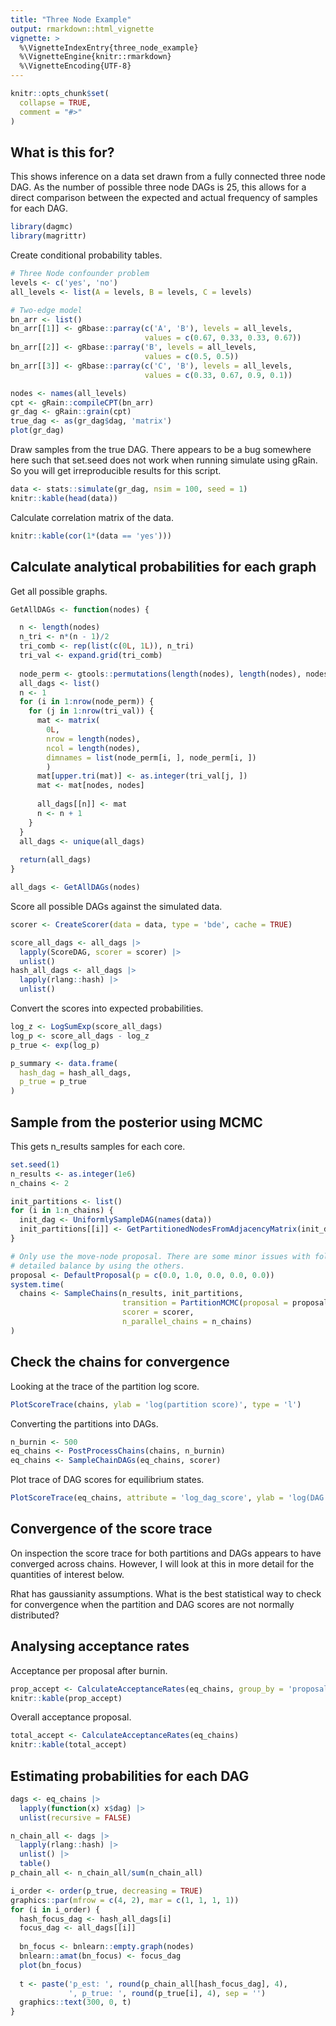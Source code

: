```yaml
---
title: "Three Node Example"
output: rmarkdown::html_vignette
vignette: >
  %\VignetteIndexEntry{three_node_example}
  %\VignetteEngine{knitr::rmarkdown}
  %\VignetteEncoding{UTF-8}
---
```


```r
knitr::opts_chunk$set(
  collapse = TRUE,
  comment = "#>"
)
```

## What is this for?

This shows inference on a data set drawn from a fully connected three node DAG.
As the number of possible three node DAGs is 25, this allows for a direct 
comparison between the expected and actual frequency of samples for each DAG.

```r
library(dagmc)
library(magrittr)
```

Create conditional probability tables.

```r
# Three Node confounder problem
levels <- c('yes', 'no')
all_levels <- list(A = levels, B = levels, C = levels)

# Two-edge model
bn_arr <- list()
bn_arr[[1]] <- gRbase::parray(c('A', 'B'), levels = all_levels,
                              values = c(0.67, 0.33, 0.33, 0.67))
bn_arr[[2]] <- gRbase::parray('B', levels = all_levels,
                              values = c(0.5, 0.5))
bn_arr[[3]] <- gRbase::parray(c('C', 'B'), levels = all_levels,
                              values = c(0.33, 0.67, 0.9, 0.1))

nodes <- names(all_levels)
cpt <- gRain::compileCPT(bn_arr)
gr_dag <- gRain::grain(cpt)
true_dag <- as(gr_dag$dag, 'matrix')
plot(gr_dag)
```

Draw samples from the true DAG. There appears to be a bug somewhere here such that
set.seed does not work when running simulate using gRain. So you will get
irreproducible results for this script.

```r
data <- stats::simulate(gr_dag, nsim = 100, seed = 1)
knitr::kable(head(data))
```

Calculate correlation matrix of the data.
```r
knitr::kable(cor(1*(data == 'yes')))
```

## Calculate analytical probabilities for each graph

Get all possible graphs. 

```r
GetAllDAGs <- function(nodes) {

  n <- length(nodes)
  n_tri <- n*(n - 1)/2
  tri_comb <- rep(list(c(0L, 1L)), n_tri)
  tri_val <- expand.grid(tri_comb)
  
  node_perm <- gtools::permutations(length(nodes), length(nodes), nodes)
  all_dags <- list()
  n <- 1
  for (i in 1:nrow(node_perm)) {
    for (j in 1:nrow(tri_val)) {
      mat <- matrix(
        0L,
        nrow = length(nodes), 
        ncol = length(nodes),
        dimnames = list(node_perm[i, ], node_perm[i, ])
        )
      mat[upper.tri(mat)] <- as.integer(tri_val[j, ])
      mat <- mat[nodes, nodes]
      
      all_dags[[n]] <- mat
      n <- n + 1
    }
  }
  all_dags <- unique(all_dags)
  
  return(all_dags)
}

all_dags <- GetAllDAGs(nodes)
```

Score all possible DAGs against the simulated data.

```r
scorer <- CreateScorer(data = data, type = 'bde', cache = TRUE)

score_all_dags <- all_dags |>
  lapply(ScoreDAG, scorer = scorer) |>
  unlist()
hash_all_dags <- all_dags |>
  lapply(rlang::hash) |> 
  unlist()
```

Convert the scores into expected probabilities.

```r
log_z <- LogSumExp(score_all_dags)
log_p <- score_all_dags - log_z
p_true <- exp(log_p)

p_summary <- data.frame(
  hash_dag = hash_all_dags, 
  p_true = p_true
)
```

## Sample from the posterior using MCMC

This gets n_results samples for each core. 

```r
set.seed(1)
n_results <- as.integer(1e6)
n_chains <- 2

init_partitions <- list()
for (i in 1:n_chains) {
  init_dag <- UniformlySampleDAG(names(data))
  init_partitions[[i]] <- GetPartitionedNodesFromAdjacencyMatrix(init_dag)
}

# Only use the move-node proposal. There are some minor issues with following 
# detailed balance by using the others.
proposal <- DefaultProposal(p = c(0.0, 1.0, 0.0, 0.0, 0.0)) 
system.time(
  chains <- SampleChains(n_results, init_partitions,
                         transition = PartitionMCMC(proposal = proposal),
                         scorer = scorer,
                         n_parallel_chains = n_chains)
)
```

## Check the chains for convergence 

Looking at the trace of the partition log score.

```r
PlotScoreTrace(chains, ylab = 'log(partition score)', type = 'l')
```

Converting the partitions into DAGs.

```r
n_burnin <- 500
eq_chains <- PostProcessChains(chains, n_burnin)
eq_chains <- SampleChainDAGs(eq_chains, scorer)
```

Plot trace of DAG scores for equilibrium states.

```r
PlotScoreTrace(eq_chains, attribute = 'log_dag_score', ylab = 'log(DAG score)', type = 'l')
```

## Convergence of the score trace

On inspection the score trace for both partitions and DAGs appears to have 
converged across chains. However, I will look at this in more detail for the
quantities of interest below.

Rhat has gaussianity assumptions. What is the best statistical way to check for 
convergence when the partition and DAG scores are not normally distributed?

## Analysing acceptance rates

Acceptance per proposal after burnin.

```r
prop_accept <- CalculateAcceptanceRates(eq_chains, group_by = 'proposal_used')
knitr::kable(prop_accept)
```

Overall acceptance proposal.

```r
total_accept <- CalculateAcceptanceRates(eq_chains)
knitr::kable(total_accept)
```


## Estimating probabilities for each DAG


```r
dags <- eq_chains |>
  lapply(function(x) x$dag) |> 
  unlist(recursive = FALSE)

n_chain_all <- dags |>
  lapply(rlang::hash) |>
  unlist() |>
  table()
p_chain_all <- n_chain_all/sum(n_chain_all)

i_order <- order(p_true, decreasing = TRUE)
graphics::par(mfrow = c(4, 2), mar = c(1, 1, 1, 1))
for (i in i_order) {
  hash_focus_dag <- hash_all_dags[i]
  focus_dag <- all_dags[[i]]
  
  bn_focus <- bnlearn::empty.graph(nodes)
  bnlearn::amat(bn_focus) <- focus_dag
  plot(bn_focus)
  
  t <- paste('p_est: ', round(p_chain_all[hash_focus_dag], 4), 
             ', p_true: ', round(p_true[i], 4), sep = '')
  graphics::text(300, 0, t)
}
```
